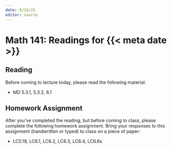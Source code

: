 ```yaml
---
date: 9/29/25
editor: source
---
```


# Math 141: Readings for {{< meta date >}}

## Reading 

Before coming to lecture today, please read the following material: 

-   MD 5.3.1, 5.3.2, 6.1

## Homework Assignment

After you've completed the reading, but before coming to class, please complete the following homework assignment. Bring your responses to this assignment (handwritten or typed) to class on a piece of paper: 

-   LC5.19, LC6.1, LC6.2, LC6.3, LC6.4, LC6.6s
